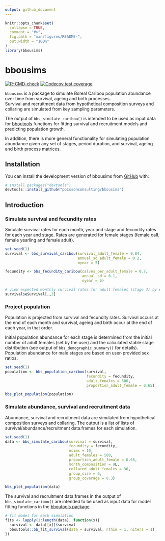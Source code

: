 ```yaml
---
output: github_document
---
```


<!-- README.md is generated from README.Rmd. Please edit that file -->

```r
knitr::opts_chunk$set(
  collapse = TRUE,
  comment = "#>",
  fig.path = "man/figures/README-",
  out.width = "100%"
)
library(bbousims)
```

# bbousims

<!-- badges: start -->
[![R-CMD-check](https://github.com/poissonconsulting/bbousims/actions/workflows/R-CMD-check.yaml/badge.svg)](https://github.com/poissonconsulting/bbousims/actions/workflows/R-CMD-check.yaml)
[![Codecov test coverage](https://codecov.io/gh/poissonconsulting/bbousims/branch/main/graph/badge.svg)](https://app.codecov.io/gh/poissonconsulting/bbousims?branch=main)
<!-- badges: end -->

`bbousims` is a package to simulate Boreal Caribou population abundance over time from survival, ageing and birth processes.  
Survival and recruitment data from hypothetical composition surveys and collaring are simulated from key sampling parameters.

The output of `bbs_simulate_caribou()` is intended to be used as input data for [bboutools](https://poissonconsulting.github.io/bboutools/) functions for fitting survival and recruitment models and predicting population growth. 

In addition, there is more general functionality for simulating population abundance given any set of stages, period duration, and survival, ageing and birth process matrices.

## Installation

You can install the development version of bbousims from [GitHub](https://github.com/) with:

``` r
# install.packages("devtools")
devtools::install_github("poissonconsulting/bbousims")
```

## Introduction

### Simulate survival and fecundity rates
Simulate survival rates for each month, year and stage and fecundity rates for each year and stage.
Rates are generated for female stages (female calf, female yearling and female adult).

```r
set.seed(1)
survival <- bbs_survival_caribou(survival_adult_female = 0.84, 
                                 annual_sd_adult_female = 0.2,
                                 nyear = 5)

fecundity <- bbs_fecundity_caribou(calves_per_adult_female = 0.7, 
                                   annual_sd = 0.1,
                                   nyear = 5)

# view expected monthly survival rates for adult females (stage 3) by each month and year
survival$eSurvival[,,3]
```

### Project population
Population is projected from survival and fecundity rates. 
Survival occurs at the end of each month and survival, ageing and birth occur at the end of each year, in that order.  

Initial population abundance for each stage is determined from the initial number of adult females (set by the user) and the calculated stable stage distribution (see output of `bbs_demographic_summary()` for details).
Population abundance for male stages are based on user-provided sex ratios. 


```r
set.seed(1)
population <- bbs_population_caribou(survival,
                                     fecundity = fecundity,
                                     adult_females = 500, 
                                     proportion_adult_female = 0.65)

bbs_plot_population(population)
```

### Simulate abundance, survival and recruitment data
Abundance, survival and recruitment data are simulated from hypothetical composition surveys and collaring. 
The output is a list of lists of survival/abundance/recruitment data.frames for each simulation.

```r
set.seed(1)
data <- bbs_simulate_caribou(survival = survival,
                             fecundity = fecundity,
                             nsims = 10,
                             adult_females = 500,
                             proportion_adult_female = 0.65,
                             month_composition = 9L,
                             collared_adult_females = 30,
                             group_size = 6, 
                             group_coverage = 0.3)

bbs_plot_population(data)
```

The survival and recruitment data.frames in the output of `bbs_simulate_caribou()` are intended to be used as input data for model fitting functions in the [bboutools package]("https://poissonconsulting.github.io/bboutools/).

```r
# fit model for each simulation
fits <- lapply(1:length(data), function(x){
  survival <- data[[x]]$survival
  bboutools::bb_fit_survival(data = survival, nthin = 1, niters = 1)
})

```



